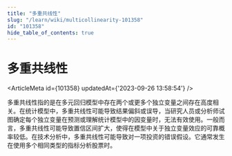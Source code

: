 ```yaml
---
title: "多重共线性"
slug: "/learn/wiki/multicollinearity-101358"
id: "101358"
hide_table_of_contents: true
---
```



# 多重共线性

<ArticleMeta id={101358} updatedAt={'2023-09-26 13:58:54'} />
<div className='border-solid border-b border-t-0 my-4 border-[var(--ifm-color-gray-300)]' />

多重共线性指的是在多元回归模型中存在两个或更多个独立变量之间存在高度相关。在统计模型中，多重共线性可能导致结果偏斜或误导，当研究人员或分析师试图确定每个独立变量在预测或理解统计模型中的因变量时，无法有效使用。一般而言，多重共线性可能导致置信区间扩大，使得在模型中关于独立变量效应的可靠概率较低。在技术分析中，多重共线性可能导致对一项投资的错误假设。它通常发生在使用多个相同类型的指标分析股票时。
